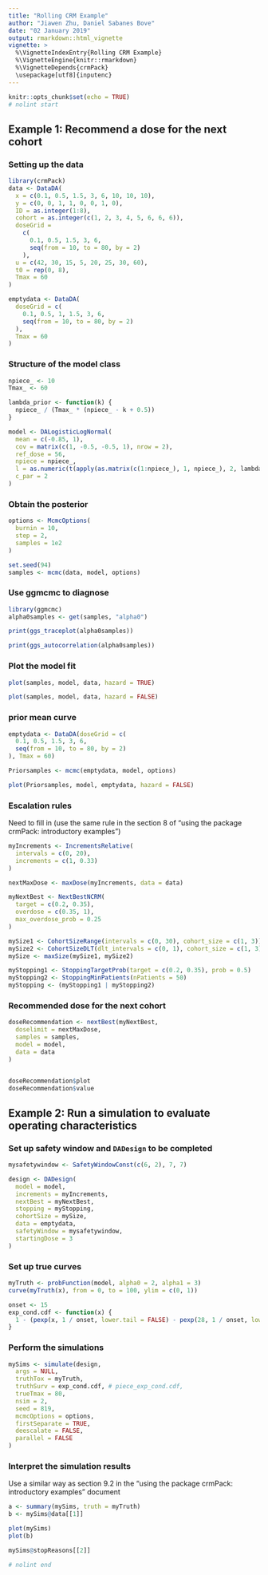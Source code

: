```yaml
---
title: "Rolling CRM Example"
author: "Jiawen Zhu, Daniel Sabanes Bove"
date: "02 January 2019"
output: rmarkdown::html_vignette
vignette: >
  %\VignetteIndexEntry{Rolling CRM Example}
  %\VignetteEngine{knitr::rmarkdown}
  %\VignetteDepends{crmPack}
  \usepackage[utf8]{inputenc}
---
```


```r
knitr::opts_chunk$set(echo = TRUE)
# nolint start
```

## Example 1: Recommend a dose for the next cohort

### Setting up the data

```r
library(crmPack)
data <- DataDA(
  x = c(0.1, 0.5, 1.5, 3, 6, 10, 10, 10),
  y = c(0, 0, 1, 1, 0, 0, 1, 0),
  ID = as.integer(1:8),
  cohort = as.integer(c(1, 2, 3, 4, 5, 6, 6, 6)),
  doseGrid =
    c(
      0.1, 0.5, 1.5, 3, 6,
      seq(from = 10, to = 80, by = 2)
    ),
  u = c(42, 30, 15, 5, 20, 25, 30, 60),
  t0 = rep(0, 8),
  Tmax = 60
)

emptydata <- DataDA(
  doseGrid = c(
    0.1, 0.5, 1, 1.5, 3, 6,
    seq(from = 10, to = 80, by = 2)
  ),
  Tmax = 60
)
```

### Structure of the model class

```r
npiece_ <- 10
Tmax_ <- 60

lambda_prior <- function(k) {
  npiece_ / (Tmax_ * (npiece_ - k + 0.5))
}

model <- DALogisticLogNormal(
  mean = c(-0.85, 1),
  cov = matrix(c(1, -0.5, -0.5, 1), nrow = 2),
  ref_dose = 56,
  npiece = npiece_,
  l = as.numeric(t(apply(as.matrix(c(1:npiece_), 1, npiece_), 2, lambda_prior))),
  c_par = 2
)
```

### Obtain the posterior

```r
options <- McmcOptions(
  burnin = 10,
  step = 2,
  samples = 1e2
)

set.seed(94)
samples <- mcmc(data, model, options)
```


### Use ggmcmc to diagnose

```r
library(ggmcmc)
alpha0samples <- get(samples, "alpha0")

print(ggs_traceplot(alpha0samples))

print(ggs_autocorrelation(alpha0samples))
```

### Plot the model fit

```r
plot(samples, model, data, hazard = TRUE)

plot(samples, model, data, hazard = FALSE)
```


### prior mean curve

```r
emptydata <- DataDA(doseGrid = c(
  0.1, 0.5, 1.5, 3, 6,
  seq(from = 10, to = 80, by = 2)
), Tmax = 60)

Priorsamples <- mcmc(emptydata, model, options)

plot(Priorsamples, model, emptydata, hazard = FALSE)
```


### Escalation rules

Need to fill in (use the same rule in the section 8 of "using the package crmPack: introductory examples")

```r
myIncrements <- IncrementsRelative(
  intervals = c(0, 20),
  increments = c(1, 0.33)
)

nextMaxDose <- maxDose(myIncrements, data = data)

myNextBest <- NextBestNCRM(
  target = c(0.2, 0.35),
  overdose = c(0.35, 1),
  max_overdose_prob = 0.25
)

mySize1 <- CohortSizeRange(intervals = c(0, 30), cohort_size = c(1, 3))
mySize2 <- CohortSizeDLT(dlt_intervals = c(0, 1), cohort_size = c(1, 3))
mySize <- maxSize(mySize1, mySize2)

myStopping1 <- StoppingTargetProb(target = c(0.2, 0.35), prob = 0.5)
myStopping2 <- StoppingMinPatients(nPatients = 50)
myStopping <- (myStopping1 | myStopping2)
```

### Recommended dose for the next cohort

```r
doseRecommendation <- nextBest(myNextBest,
  doselimit = nextMaxDose,
  samples = samples,
  model = model,
  data = data
)


doseRecommendation$plot
doseRecommendation$value
```

## Example 2: Run a simulation to evaluate operating characteristics

### Set up safety window and `DADesign` to be completed

```r
mysafetywindow <- SafetyWindowConst(c(6, 2), 7, 7)

design <- DADesign(
  model = model,
  increments = myIncrements,
  nextBest = myNextBest,
  stopping = myStopping,
  cohortSize = mySize,
  data = emptydata,
  safetyWindow = mysafetywindow,
  startingDose = 3
)
```


### Set up true curves

```r
myTruth <- probFunction(model, alpha0 = 2, alpha1 = 3)
curve(myTruth(x), from = 0, to = 100, ylim = c(0, 1))

onset <- 15
exp_cond.cdf <- function(x) {
  1 - (pexp(x, 1 / onset, lower.tail = FALSE) - pexp(28, 1 / onset, lower.tail = FALSE)) / pexp(28, 1 / onset)
}
```


### Perform the simulations

```r
mySims <- simulate(design,
  args = NULL,
  truthTox = myTruth,
  truthSurv = exp_cond.cdf, # piece_exp_cond.cdf,
  trueTmax = 80,
  nsim = 2,
  seed = 819,
  mcmcOptions = options,
  firstSeparate = TRUE,
  deescalate = FALSE,
  parallel = FALSE
)
```


### Interpret the simulation results

Use a similar way as section 9.2 in the "using the package crmPack: introductory examples" document 

```r
a <- summary(mySims, truth = myTruth)
b <- mySims@data[[1]]

plot(mySims)
plot(b)

mySims@stopReasons[[2]]

# nolint end
```

